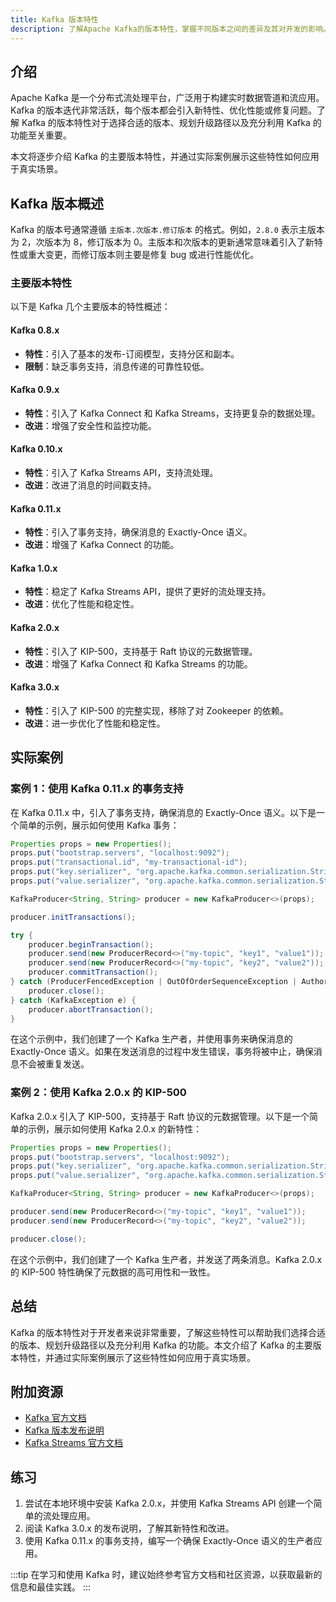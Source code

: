 ```yaml
---
title: Kafka 版本特性
description: 了解Apache Kafka的版本特性，掌握不同版本之间的差异及其对开发的影响。
---
```


## 介绍

Apache Kafka 是一个分布式流处理平台，广泛用于构建实时数据管道和流应用。Kafka 的版本迭代非常活跃，每个版本都会引入新特性、优化性能或修复问题。了解 Kafka 的版本特性对于选择合适的版本、规划升级路径以及充分利用 Kafka 的功能至关重要。

本文将逐步介绍 Kafka 的主要版本特性，并通过实际案例展示这些特性如何应用于真实场景。

## Kafka 版本概述

Kafka 的版本号通常遵循 `主版本.次版本.修订版本` 的格式。例如，`2.8.0` 表示主版本为 2，次版本为 8，修订版本为 0。主版本和次版本的更新通常意味着引入了新特性或重大变更，而修订版本则主要是修复 bug 或进行性能优化。

### 主要版本特性

以下是 Kafka 几个主要版本的特性概述：

#### Kafka 0.8.x
- **特性**：引入了基本的发布-订阅模型，支持分区和副本。
- **限制**：缺乏事务支持，消息传递的可靠性较低。

#### Kafka 0.9.x
- **特性**：引入了 Kafka Connect 和 Kafka Streams，支持更复杂的数据处理。
- **改进**：增强了安全性和监控功能。

#### Kafka 0.10.x
- **特性**：引入了 Kafka Streams API，支持流处理。
- **改进**：改进了消息的时间戳支持。

#### Kafka 0.11.x
- **特性**：引入了事务支持，确保消息的 Exactly-Once 语义。
- **改进**：增强了 Kafka Connect 的功能。

#### Kafka 1.0.x
- **特性**：稳定了 Kafka Streams API，提供了更好的流处理支持。
- **改进**：优化了性能和稳定性。

#### Kafka 2.0.x
- **特性**：引入了 KIP-500，支持基于 Raft 协议的元数据管理。
- **改进**：增强了 Kafka Connect 和 Kafka Streams 的功能。

#### Kafka 3.0.x
- **特性**：引入了 KIP-500 的完整实现，移除了对 Zookeeper 的依赖。
- **改进**：进一步优化了性能和稳定性。

## 实际案例

### 案例 1：使用 Kafka 0.11.x 的事务支持

在 Kafka 0.11.x 中，引入了事务支持，确保消息的 Exactly-Once 语义。以下是一个简单的示例，展示如何使用 Kafka 事务：

```java
Properties props = new Properties();
props.put("bootstrap.servers", "localhost:9092");
props.put("transactional.id", "my-transactional-id");
props.put("key.serializer", "org.apache.kafka.common.serialization.StringSerializer");
props.put("value.serializer", "org.apache.kafka.common.serialization.StringSerializer");

KafkaProducer<String, String> producer = new KafkaProducer<>(props);

producer.initTransactions();

try {
    producer.beginTransaction();
    producer.send(new ProducerRecord<>("my-topic", "key1", "value1"));
    producer.send(new ProducerRecord<>("my-topic", "key2", "value2"));
    producer.commitTransaction();
} catch (ProducerFencedException | OutOfOrderSequenceException | AuthorizationException e) {
    producer.close();
} catch (KafkaException e) {
    producer.abortTransaction();
}
```

在这个示例中，我们创建了一个 Kafka 生产者，并使用事务来确保消息的 Exactly-Once 语义。如果在发送消息的过程中发生错误，事务将被中止，确保消息不会被重复发送。

### 案例 2：使用 Kafka 2.0.x 的 KIP-500

Kafka 2.0.x 引入了 KIP-500，支持基于 Raft 协议的元数据管理。以下是一个简单的示例，展示如何使用 Kafka 2.0.x 的新特性：

```java
Properties props = new Properties();
props.put("bootstrap.servers", "localhost:9092");
props.put("key.serializer", "org.apache.kafka.common.serialization.StringSerializer");
props.put("value.serializer", "org.apache.kafka.common.serialization.StringSerializer");

KafkaProducer<String, String> producer = new KafkaProducer<>(props);

producer.send(new ProducerRecord<>("my-topic", "key1", "value1"));
producer.send(new ProducerRecord<>("my-topic", "key2", "value2"));

producer.close();
```

在这个示例中，我们创建了一个 Kafka 生产者，并发送了两条消息。Kafka 2.0.x 的 KIP-500 特性确保了元数据的高可用性和一致性。

## 总结

Kafka 的版本特性对于开发者来说非常重要，了解这些特性可以帮助我们选择合适的版本、规划升级路径以及充分利用 Kafka 的功能。本文介绍了 Kafka 的主要版本特性，并通过实际案例展示了这些特性如何应用于真实场景。

## 附加资源

- [Kafka 官方文档](https://kafka.apache.org/documentation/)
- [Kafka 版本发布说明](https://kafka.apache.org/downloads)
- [Kafka Streams 官方文档](https://kafka.apache.org/documentation/streams/)

## 练习

1. 尝试在本地环境中安装 Kafka 2.0.x，并使用 Kafka Streams API 创建一个简单的流处理应用。
2. 阅读 Kafka 3.0.x 的发布说明，了解其新特性和改进。
3. 使用 Kafka 0.11.x 的事务支持，编写一个确保 Exactly-Once 语义的生产者应用。

:::tip
在学习和使用 Kafka 时，建议始终参考官方文档和社区资源，以获取最新的信息和最佳实践。
:::